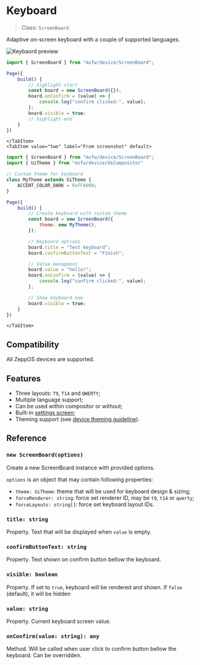 
# Keyboard
> Class: `ScreenBoard`.

Adaptive on-screen keyboard with a couple of supported languages.

![Keybaord preview](./index.png)
<Tabs>
    <TabItem value="one" label="Simple example" default>
```javascript title="page/index.js" showLineNumbers
import { ScreenBoard } from "mzfw/device/ScreenBoard";

Page({
    build() {
        // highlight-start
        const board = new ScreenBoard({});
        board.onConfirm = (value) => {
            console.log("confirm clicked:", value);
        };
        board.visible = true;
        // highlight-end
    }
})

```
    </TabItem>
    <TabItem value="two" label="From screenshot" default>
```javascript title="page/index.js" showLineNumbers
import { ScreenBoard } from "mzfw/device/ScreenBoard";
import { UiTheme } from "mzfw/device/UiCompositor"

// Custom theme for keyboard
class MyTheme extends UiTheme {
    ACCENT_COLOR_DARK = 0xFFA000;
}

Page({
    build() {
        // Create keyboard with custom theme
        const board = new ScreenBoard({
            theme: new MyTheme(),
        });

        // Keyboard options
        board.title = "Test keyboard";
        board.confirmButtonText = "Finish";

        // Value managment
        board.value = "hello!";
        board.onConfirm = (value) => {
            console.log("confirm clicked:", value);
        };

        // Show keyboard now
        board.visible = true;
    }
})

```
    </TabItem>
</Tabs>

## Compatibility
All ZeppOS devices are supported.

## Features
- Three layouts: `T9`, `T14` and `QWERTY`;
- Multiple language support;
- Can be used within compositor or without;
- Built-in [settings screen](./settings);
- Theming support (see [device theming guideline](/docs/device/user_interface/theming)).

## Reference
### `new ScreenBoard(options)`

Create a new ScreenBoard instance with provided options.

`options` is an object that may contain following properties:
- `theme: UiTheme`: theme that will be used for keyboard design & sizing;
- `forceRenderer: string`: force set renderer ID, may be `t9`, `t14` or `qwerty`;
- `forceLayouts: string[]`: force set keyboard layout IDs.

### `title: string`
Property. Text that will be displayed when `value` is empty.

### `confirmButtonText: string`
Property. Text shown on confirm button bellow the keyboard.

### `visible: boolean`
Property. If set to `true`, keyboard will be rendered and shown. If `false`
(default), it will be hidden

### `value: string`
Property. Current keyboard screen value.

### `onConfirm(value: string): any`
Method. Will be called when user click to confirm button bellow the keyboard.
Can be overridden.
